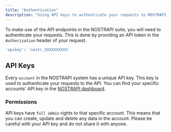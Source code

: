 ```yaml
---
title: "Authentication"
description: "Using API keys to authenticate your requests to NOSTRAPI."
---
```


To make use of the API endpoints in the NOSTRAPI suite, you will need to authenticate your requests. This is done by providing an API token in the `Authorization` header of your request.

```bash
'apikey': 'nostr_XXXXXXXXXX'
```

## API Keys

Every `account` in the NOSTRAPI system has a unique API key. This key is used to authenticate your requests to the API. You can find your specific accounts' API key in the [NOSTRAPI dashboard](https://nostrapi.com/login).

### Permissions

API keys have `full admin` rights to that specific account. This means that you can create, update and delete any data in the account. Please be careful with your API key and do not share it with anyone.